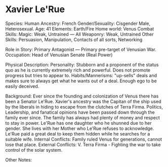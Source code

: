 # Xavier Le'Rue

Species: Human
Ancestry: French
Gender/Sexuality: Cisgender Male, Heterosexual.
Age: 41
Elements: Earth/Fire
Home world: Venus
Combat Skills: Magic: Weak, Untrained — All Weaponry: Weak, Untrained
Other Skills: Persuasion, Manipulation, Contacts of all sorts, Networking

Role in Story: Primary Antagonist — Primary pre-target of Venusian War.
Occupation: Head of Venusian Senate (Real Power)

Physical Description:
Personality: Stubborn and a proponent of the status quo as he is currently extremely rich and powerful. Does not promote progress but tries to appear to.
Habits/Mannerisms: "up-sells" deals and makes sure to always get what he wants out of a deal. Enough ego to be easily deceived.

Background: Ever since the founding and colonization of Venus there has been a Senator Le'Rue. Xavier's ancestry was the Capitan of the ship used by the liberals in hiding to escape from the clutches of Terra Firma. Politics, Leadership, and fanatical opinions have been passed down through the family ever since. The family has always had plenty of money and respect to stay in power. Le'Rue has one daughter who he shunned due to her gender. She lives with her Mother who Le'Rue refuses to acknowledge. Le'Rue paid a great deal to keep them hidden while he searches for a suitable wife.
Internal Conflicts: Family ruled Venus for generations, cannot lose that place.
External Conflicts: V. Terra Firma - Fighting the war to take control of the solar system.

Other Notes:
